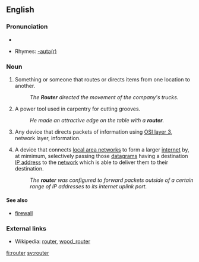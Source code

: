 ==English==

===Pronunciation===
{{UK}} {{IPA|/'ru:tə/}}
*{{audio|en-uk-router.ogg|Audio (UK)}}

{{US}} {{SAMPA|/raUt3r/}}
*Rhymes: [[Rhymes:English:-aʊtə(r)|-aʊtə(r)]]

===Noun===
{{en-noun}}

# Something or someone that routes or directs items from one location to another.
#: ''The '''Router''' directed the movement of the company's trucks.''
# A power tool used in carpentry for cutting grooves.
#: ''He made an attractive edge on the table with a '''router'''.''
# {{cattag|Communications}} Any device that directs packets of information using [[OSI layer 3]], network layer, information.
# {{internet}} A device that connects [[LAN|local area networks]] to form a larger [[internet]] by, at mimimum, selectively passing those [[datagram|datagrams]] having a destination [[IP address]] to the [[network]] which is able to deliver them to their destination.
#: ''The '''router''' was configured to forward packets outside of a certain range of IP addresses to its internet uplink port.''

====See also====
* {{Internet}} [[firewall]]

===External links===
* Wikipedia: [[w:router|router]], [[w:wood_router|wood_router]]

[[fi:router]]
[[sv:router]]